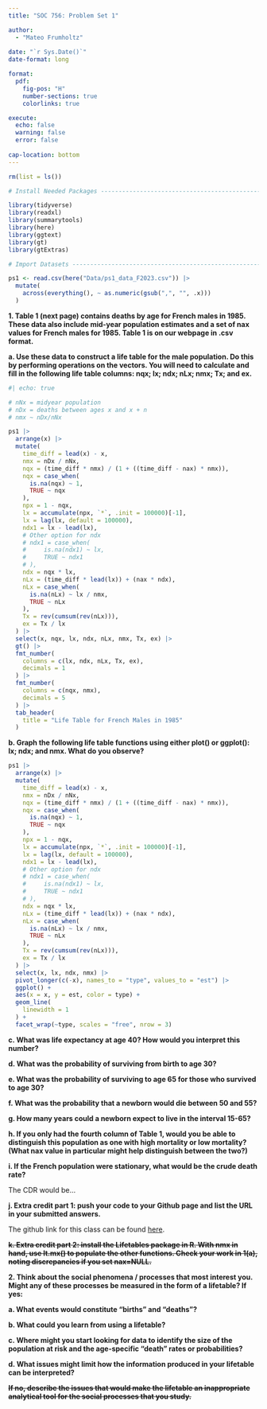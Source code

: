 ```yaml
---
title: "SOC 756: Problem Set 1"

author: 
  - "Mateo Frumholtz"
  
date: "`r Sys.Date()`"
date-format: long

format: 
  pdf:
    fig-pos: "H"
    number-sections: true
    colorlinks: true

execute:
  echo: false
  warning: false
  error: false
  
cap-location: bottom
---
```



```r
rm(list = ls())

# Install Needed Packages -------------------------------------------------

library(tidyverse)
library(readxl)
library(summarytools)
library(here)
library(ggtext)
library(gt)
library(gtExtras)

# Import Datasets ---------------------------------------------------------

ps1 <- read.csv(here("Data/ps1_data_F2023.csv")) |>
  mutate(
    across(everything(), ~ as.numeric(gsub(",", "", .x)))
  )

```




**1. Table 1 (next page) contains deaths by age for French males in 1985. These data also include mid-year population estimates and a set of nax values for French males for 1985. Table 1 is on our webpage in .csv format.**

**a. Use these data to construct a life table for the male population. Do this by performing operations on the vectors. You will need to calculate and fill in the following life table columns: nqx; lx; ndx; nLx; nmx; Tx; and ex.**

```r
#| echo: true

# nNx = midyear population
# nDx = deaths between ages x and x + n
# nmx ~ nDx/nNx

ps1 |>
  arrange(x) |>
  mutate(
    time_diff = lead(x) - x,
    nmx = nDx / nNx,
    nqx = (time_diff * nmx) / (1 + ((time_diff - nax) * nmx)),
    nqx = case_when(
      is.na(nqx) ~ 1,
      TRUE ~ nqx
    ),
    npx = 1 - nqx,
    lx = accumulate(npx, `*`, .init = 100000)[-1],
    lx = lag(lx, default = 100000),
    ndx1 = lx - lead(lx),
    # Other option for ndx
    # ndx1 = case_when(
    #     is.na(ndx1) ~ lx,
    #     TRUE ~ ndx1
    # ),
    ndx = nqx * lx,
    nLx = (time_diff * lead(lx)) + (nax * ndx),
    nLx = case_when(
      is.na(nLx) ~ lx / nmx,
      TRUE ~ nLx
    ),
    Tx = rev(cumsum(rev(nLx))),
    ex = Tx / lx
  ) |>
  select(x, nqx, lx, ndx, nLx, nmx, Tx, ex) |>
  gt() |>
  fmt_number(
    columns = c(lx, ndx, nLx, Tx, ex),
    decimals = 1
  ) |>
  fmt_number(
    columns = c(nqx, nmx),
    decimals = 5
  ) |>
  tab_header(
    title = "Life Table for French Males in 1985"
  )

```

**b. Graph the following life table functions using either plot() or ggplot(): lx; ndx; and nmx. What do you observe?**

```r

ps1 |>
  arrange(x) |>
  mutate(
    time_diff = lead(x) - x,
    nmx = nDx / nNx,
    nqx = (time_diff * nmx) / (1 + ((time_diff - nax) * nmx)),
    nqx = case_when(
      is.na(nqx) ~ 1,
      TRUE ~ nqx
    ),
    npx = 1 - nqx,
    lx = accumulate(npx, `*`, .init = 100000)[-1],
    lx = lag(lx, default = 100000),
    ndx1 = lx - lead(lx),
    # Other option for ndx
    # ndx1 = case_when(
    #     is.na(ndx1) ~ lx,
    #     TRUE ~ ndx1
    # ),
    ndx = nqx * lx,
    nLx = (time_diff * lead(lx)) + (nax * ndx),
    nLx = case_when(
      is.na(nLx) ~ lx / nmx,
      TRUE ~ nLx
    ),
    Tx = rev(cumsum(rev(nLx))),
    ex = Tx / lx
  ) |>
  select(x, lx, ndx, nmx) |>
  pivot_longer(c(-x), names_to = "type", values_to = "est") |>
  ggplot() +
  aes(x = x, y = est, color = type) +
  geom_line(
    linewidth = 1
  ) +
  facet_wrap(~type, scales = "free", nrow = 3)

```

**c. What was life expectancy at age 40? How would you interpret this number?**


**d. What was the probability of surviving from birth to age 30?**


**e. What was the probability of surviving to age 65 for those who survived to age 30?**


**f. What was the probability that a newborn would die between 50 and 55?**


**g. How many years could a newborn expect to live in the interval 15-65?**


**h. If you only had the fourth column of Table 1, would you be able to distinguish this population as one with high mortality or low mortality? (What nax value in particular might help distinguish between the two?)**


**i. If the French population were stationary, what would be the crude death rate?**

The CDR would be...

**j. Extra credit part 1: push your code to your Github page and list the URL in your submitted answers.**

The github link for this class can be found [here](https://github.com/frumh002/Advanced-Demographic-Methods/tree/main).

~~**k. Extra credit part 2: install the Lifetables package in R. With nmx in hand, use lt.mx() to populate the other functions. Check your work in 1(a), noting discrepancies if you set nax=NULL.**~~


**2. Think about the social phenomena / processes that most interest you. Might any of these processes be measured in the form of a lifetable? If yes:**


**a. What events would constitute “births” and “deaths”?**


**b. What could you learn from using a lifetable?**


**c. Where might you start looking for data to identify the size of the population at risk and the age-specific “death” rates or probabilities?**


**d. What issues might limit how the information produced in your lifetable can be interpreted?**


~~**If no, describe the issues that would make the lifetable an inappropriate analytical tool for the social processes that you study.**~~

